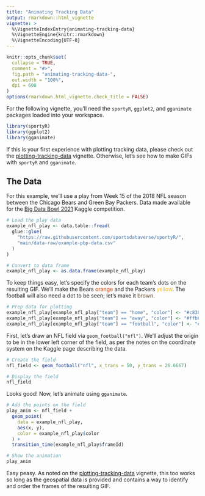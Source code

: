 ```yaml
---
title: "Animating Tracking Data"
output: rmarkdown::html_vignette
vignette: >
  %\VignetteIndexEntry{animating-tracking-data}
  %\VignetteEngine{knitr::rmarkdown}
  %\VignetteEncoding{UTF-8}
---
```


```r
knitr::opts_chunk$set(
  collapse = TRUE,
  comment = "#>",
  fig.path = "animating-tracking-data-",
  out.width = "100%",
  dpi = 600
)
options(rmarkdown.html_vignette.check_title = FALSE)
```

For the following vignette, you'll need the `sportyR`, `ggplot2`, and `gganimate` packages loaded into your workspace.

```r
library(sportyR)
library(ggplot2)
library(gganimate)
```

If this is your first experience with plotting tracking data, please check out the [plotting-tracking-data](plotting-tracking-data.html) vignette. Otherwise, let's see how to make GIFs with `sportyR` and `gganimate`.

## The Data

For this example, we'll use a play from Week 15 of the 2018 NFL season between the Chicago Bears and Green Bay Packers. Data made available for the [Big Data Bowl 2021](https://www.kaggle.com/c/nfl-big-data-bowl-2021) Kaggle competition.

```r
# Load the play data
example_nfl_play <- data.table::fread(
  glue::glue(
    "https://raw.githubusercontent.com/sportsdataverse/sportyR/",
    "main/data-raw/example-pbp-data.csv"
  )
)

# Convert to data frame
example_nfl_play <- as.data.frame(example_nfl_play)
```

To keep things easy, let's specify the colors for each team's dots on the resulting GIF. We'll make the Bears [orange]{style="color: #c83803"} and the Packers [yellow]{style="color: #ffb612"}. The football will also need a dot to be seen; let's make it [brown]{style="color: #624a2e"}.

```r
# Prep data for plotting
example_nfl_play[example_nfl_play["team"] == "home", "color"] <- "#c83803"
example_nfl_play[example_nfl_play["team"] == "away", "color"] <- "#ffb612"
example_nfl_play[example_nfl_play["team"] == "football", "color"] <- "#624a2e"
```

First, let's draw an NFL field via `geom_football("nfl")`. We'll adjust the origin to be in the lower left corner of the field, as per the notes on the coordinate system on the Kaggle page describing the data.

```r
# Create the field
nfl_field <- geom_football("nfl", x_trans = 50, y_trans = 26.6667)

# Display the field
nfl_field
```

Looks good! Now, let's animate using `gganimate`.

```r
# Add the points on the field
play_anim <- nfl_field +
  geom_point(
    data = example_nfl_play,
    aes(x, y),
    color = example_nfl_play$color
  ) +
  transition_time(example_nfl_play$frameId)

# Show the animation
play_anim
```

Easy peasy. As noted on the [plotting-tracking-data](plotting-tracking-data.html) vignette, this too works so long as the geospatial data is provided and contains a way to identify and order the frames of the resulting GIF.
